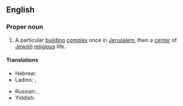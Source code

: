 ==English==
{{wikipedia}}

===Proper noun===
{{en-proper noun|head=the [[temple|Temple]] in [[Jerusalem]]}}

# A particular [[building]] [[complex]] once in [[Jerusalem]], then a [[center]] of [[Jewish]] [[religious]] life.

====Translations====
{{trans-top|Temple in Jerusalem}}
* Hebrew: {{t+|he|בֵּית הַמִּקְדָּשׁ|f|sc=Hebr|tr=béit-hamikdásh}}
* Ladino: {{t|lad|Bet Amikdash}}, {{t|lad|Templo de Yerushalayim}}
{{trans-mid}}
* Russian: {{t|ru|Иерусали́мский Храм|m|sc=Cyrl}}, {{t|ru|Бейт а-Микда́ш|m|sc=Cyrl}}
* Yiddish: {{t|yi|בית המקדש|sc=Hebr|tr=beysamigdesh}}
{{trans-bottom}}